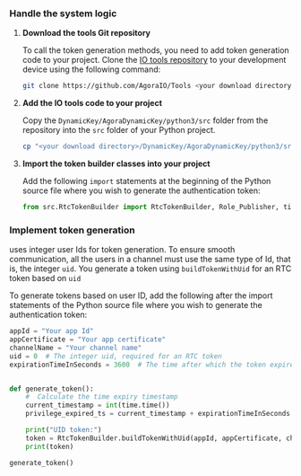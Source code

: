 
### Handle the system logic

1.  **Download the <Vg k="COMPANY" /> tools Git repository**

    To call the token generation methods, you need to add <Vg k="COMPANY" /> token generation code to your project. Clone the [<Vg k="COMPANY" /> IO tools repository](https://github.com/AgoraIO/Tools) to your development device using the following command:

    ``` bash
    git clone https://github.com/AgoraIO/Tools <your download directory>
    ```

2.  **Add the <Vg k="COMPANY" /> IO tools code to your project**

    Copy the `DynamicKey/AgoraDynamicKey/python3/src` folder from the repository into the `src` folder of your Python project.

    ``` bash
    cp "<your download directory>/DynamicKey/AgoraDynamicKey/python3/src/*" "<your project folder>/src"
    ```

3.  **Import the <Vg k="COMPANY" /> token builder classes into your project**

    Add the following `import` statements at the beginning of the Python source file where you wish to generate the authentication token:

    ``` python
    from src.RtcTokenBuilder import RtcTokenBuilder, Role_Publisher, time
    ```

### Implement token generation

<Vg k="AGORA_BACKEND" /> uses integer user Ids for token generation. To ensure smooth communication, all the users in a channel must use the same type of Id, that is, the integer `uid`. You generate a token using `buildTokenWithUid` for an RTC token based on `uid`

To generate tokens based on user ID, add the following after the import statements of the Python source file where you wish to generate the authentication token:

``` python
appId = "Your app Id"
appCertificate = "Your app certificate"
channelName = "Your channel name"
uid = 0  # The integer uid, required for an RTC token
expirationTimeInSeconds = 3600  # The time after which the token expires


def generate_token():
    #  Calculate the time expiry timestamp
    current_timestamp = int(time.time())
    privilege_expired_ts = current_timestamp + expirationTimeInSeconds

    print("UID token:")
    token = RtcTokenBuilder.buildTokenWithUid(appId, appCertificate, channelName, uid, Role_Publisher, privilege_expired_ts)
    print(token)

generate_token()
```

